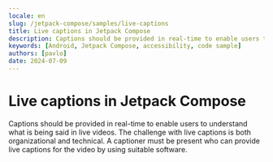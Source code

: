 ```yaml
---
locale: en
slug: /jetpack-compose/samples/live-captions
title: Live captions in Jetpack Compose
description: Captions should be provided in real-time to enable users to understand what is being said in live videos.
keywords: [Android, Jetpack Compose, accessibility, code sample]
authors: [pavlo]
date: 2024-07-09
---
```


# Live captions in Jetpack Compose

Captions should be provided in real-time to enable users to understand what is being said in live videos. The challenge with live captions is both organizational and technical. A captioner must be present who can provide live captions for the video by using suitable software.

<CodeSample id="media-captions-live" platform="compose" locale="en"/>
